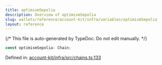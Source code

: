```yaml
---
title: optimismSepolia
description: Overview of optimismSepolia
slug: wallets/reference/account-kit/infra/variables/optimismSepolia
layout: reference
---
```


{/* This file is auto-generated by TypeDoc. Do not edit manually. */}

```ts
const optimismSepolia: Chain;
```

Defined in: [account-kit/infra/src/chains.ts:133](https://github.com/alchemyplatform/aa-sdk/blob/17aad1f572375d42a06c7e3238078a88a435d459/account-kit/infra/src/chains.ts#L133)
